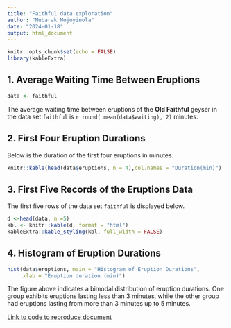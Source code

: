 ```yaml
---
title: "Faithful data exploration"
author: "Mubarak Mojoyinola"
date: "2024-01-18"
output: html_document
---
```


```r
knitr::opts_chunk$set(echo = FALSE)
library(kableExtra)
```

## 1. Average Waiting Time Between Eruptions

```r
data <- faithful
```

The average waiting time between eruptions of the **Old Faithful** geyser in the data set `faithful` is `r round( mean(data$waiting), 2)` minutes.

## 2. First Four Eruption Durations

Below is the duration of the first four eruptions in minutes.

```r
knitr::kable(head(data$eruptions, n = 4),col.names = "Duration(min)")
```

## 3. First Five Records of the Eruptions Data

The first five rows of the data set `faithful` is displayed below.

```r
d <-head(data, n =5)
kbl <- knitr::kable(d, format = "html")
kableExtra::kable_styling(kbl, full_width = FALSE)
```

## 4. Histogram of Eruption Durations

```r
hist(data$eruptions, main = "Histogram of Eruption Durations",
     xlab = "Eruption duration (min)")
```

The figure above indicates a bimodal distribution of eruption durations. One group exhibits eruptions lasting less than 3 minutes, while the other group had eruptions lasting from more than 3 minutes up to 5 minutes.

[Link to code to reproduce document](https://github.com/Mubarak-M/DataVisualizations/blob/main/Faithful%20data%20exloration.Rmd)
